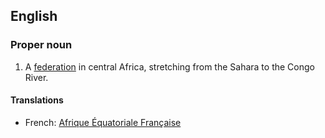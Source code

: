 ==English==
{{wikipedia}}

===Proper noun===
{{en-noun|-|sg=[[French]] [[equatorial|Equatorial]] [[Africa]]}}

# {{historical}} A [[federation]] in central Africa, stretching from the Sahara to the Congo River.

====Translations====
* French: [[Afrique Équatoriale Française]] {{f}}